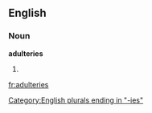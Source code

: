 ==English==

===Noun===
'''adulteries'''

# {{plural of|[[adultery]]}}

[[Category:English plurals ending in "-ies"]]

[[fr:adulteries]]